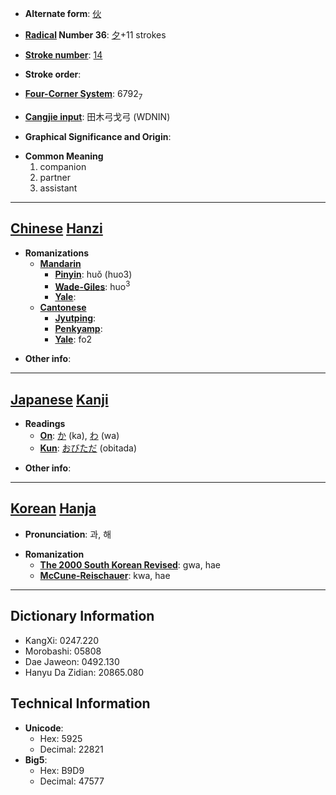 * '''Alternate form''': [[伙]]

* '''[[Wiktionary:Chinese radical index| Radical]] Number 36''': [[Wiktionary:Chinese radical index 夕|夕]]+11 strokes

* '''[[Wiktionary:Chinese total strokes index|Stroke number]]''': [[Wiktionary:Chinese total strokes index 14|14]]

* '''Stroke order''': 

* '''[[Wiktionary:Chinese four corner index|Four-Corner System]]''': 6792<sub>7</sub>

* '''[[Wiktionary:Chinese Cangjie index|Cangjie input]]''': 田木弓戈弓 (WDNIN)

* '''Graphical Significance and Origin''': 

* '''Common Meaning'''
*#companion
*# partner
*# assistant


----

== [[Chinese]] [[Hanzi]] ==

* '''Romanizations'''
** '''[[Mandarin]]'''
*** '''[[Pinyin]]''': huǒ (huo3)
*** '''[[Wade-Giles]]''': huo<sup>3</sup>
*** '''[[Yale]]''': 
** '''[[Cantonese]]'''
*** '''[[Jyutping]]''':
*** '''[[Penkyamp]]''': 
*** '''[[Yale]]''': fo2

* '''Other info''': 

----

== [[Japanese]] [[Kanji]] ==

* '''Readings'''
** '''[[On]]''': [[か]] (ka), [[わ]] (wa)
** '''[[Kun]]''': [[おびただ]] (obitada)

* '''Other info''':  

----

== [[Korean]] [[Hanja]] ==

* '''Pronunciation''': 과, 해

* '''Romanization'''
** '''[[The 2000 South Korean Revised Romanization|The 2000 South Korean Revised]]''': gwa, hae
** '''[[McCune-Reischauer]]''': kwa, hae

----

== Dictionary Information ==

* KangXi: 0247.220
* Morobashi: 05808
* Dae Jaweon: 0492.130
* Hanyu Da Zidian: 20865.080

== Technical Information ==

* '''Unicode''':
** Hex: 5925
** Decimal: 22821
* '''Big5''':
** Hex: B9D9
** Decimal: 47577